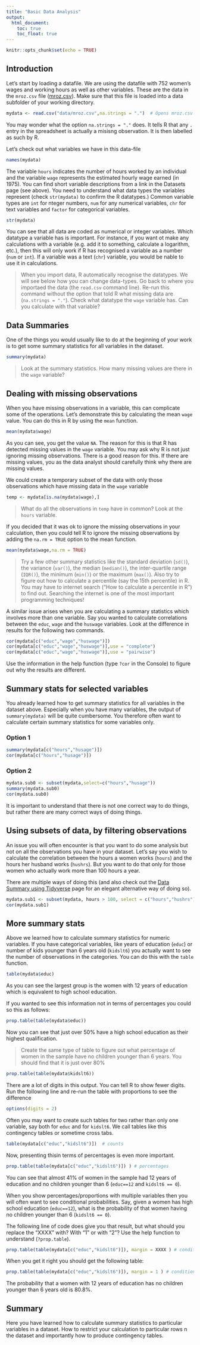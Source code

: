 ```yaml
---
title: "Basic Data Analysis"
output:
  html_document:
    toc: true
    toc_float: true
---
```


```r
knitr::opts_chunk$set(echo = TRUE)
```

## Introduction

Let's start by loading a datafile. We are using the datafile with 752 women's wages and working hours as well as other variables. These are the data in the `mroz.csv` file ([mroz.csv](data/Mroz.csv)). Make sure that this file is loaded into a data subfolder of your working directory. 

```r
mydata <- read.csv("data/mroz.csv",na.strings = ".")  # Opens mroz.csv from working directory
```

You may wonder what the option `na.strings = "."` does. It tells R that any `.` entry in the spreadsheet is actually a misisng observation. It is then labelled as such by R. 

Let's check out what variables we have in this data-file

```r
names(mydata)
```

The variable `hours` indicates the number of hours worked by an individual and the variable `wage` represents the estimated hourly wage earned (in 1975). You can find short variable descriptions from a link in the Datasets page (see above). You need to understand what data types the variables represent (check `str(mydata)` to confirm the R datatypes.) Common variable types are `int` for nteger numbers, `num` for any numerical variables, `chr` for text variables and `factor` for categorical variables.

```r
str(mydata)
```

You can see that all data are coded as numerical or integer variables. Which datatype a variable has is important. For instance, if you want ot make any calculations with a variable (e.g. add it to something, calculate a logarithm, etc.), then this will only work if R has recognised a variable as a number (`num` or `int`). If a variable was a text (`chr`) variable, you would be nable to use it in calculations.

> When you import data, R automatically recognise the datatypes. We will see below how you can change data-types. Go back to where you importaed the data (the `read.csv` command line). Re-run this command without the option that told R what missing data are (`na.strings = "."`). Check what datatype the `wage` variable has. Can you calculate with that variable? 

## Data Summaries

One of the things you would usually like to do at the beginning of your work is to get some summary statistics for all variables in the dataset.

```r
summary(mydata)
```

> Look at the summary statistics. How many missing values are there in the `wage` variable?

## Dealing with missing observations

When you have missing observations in a variable, this can complicate some of the operations. Let's demonstrate this by calculating the mean `wage` value. You can do this in R by using the `mean` function.

```r
mean(mydata$wage)
```

As you can see, you get the value `NA`. The reason for this is that R has detected missing values in the `wage` variable. You may ask why R is not just ignoring missing observations. There is a good reason for this. If there are missing values, you as the data analyst should carefully think why there are missing values. 

We could create a temporary subset of the data with only those observations which have missing data in the `wage` variable

```r
temp <- mydata[is.na(mydata$wage),]
```

> What do all the observations in `temp` have in common? Look at the `hours` variable.

If you decided that it was ok to ignore the missing observations in your calculation, then you could tell R to ignore the missing observations by adding the `na.rm = TRUE` option to the mean function.

```r
mean(mydata$wage,na.rm = TRUE)
```

> Try a few other summary statistics like the standard deviation (`sd()`), the variance (`var()`), the median (`median()`), the inter-quartile range (`IQR()`), the minimum (`min()`) or the maximum (`max()`). Also try to figure out how to calculate a percentile (say the 15th percentile) in R. You may have to internet search ("How to calculate a percentile in R") to find out. Searching the internet is one of the most important programming techniques!

A similar issue arises when you are calculating a summary statistics which involves more than one variable. Say you wanted to calculate correlations between the `educ`, `wage` and the `huswage` variables. Look at the difference in results for the following two commands.

```r
cor(mydata[c("educ","wage","huswage")])
cor(mydata[c("educ","wage","huswage")],use = "complete")
cor(mydata[c("educ","wage","huswage")],use = "pairwise")
```

Use the information in the help function (type `?cor` in the Console) to figure out why the results are different.

## Summary stats for selected variables

You already learned how to get summary statistics for all variables in the dataset above. Especially when you have many variables, the output of `summary(mydata)` will be quite cumbersome. You therefore often want to calculate certain summary statistics for some variables only. 

### Option 1
```r
summary(mydata[c("hours","husage")])
cor(mydata[c("hours","husage")])
```

### Option 2
```r
mydata.sub0 <- subset(mydata,select=c("hours","husage"))
summary(mydata.sub0)
cor(mydata.sub0)
```

It is important to understand that there is not one correct way to do things, but rather there are many correct ways of doing things.

## Using subsets of data, by filtering observations

An issue you will often encounter is that you want to do some analysis but not on all the observations you have in your dataset. Let's say you wish to calculate the correlation between the hours a women works (`hours`) and the hours her husband works (`hushrs`). But you want to do that only for those women who actually work more than 100 hours a year.

There are multiple ways of doing this (and also check out the [Data Summary using Tidyverse](SummaryStatsTidyverse.html) page for an elegant alternative way of doing so).

```r
mydata.sub1 <- subset(mydata, hours > 100, select = c("hours","hushrs"))
cor(mydata.sub1)
```


## More summary stats

Above we learned how to calculate summary statistics for numeric variables. If you have categorical variables, like years of education (`educ`) or number of kids younger than 6 years old (`kidslt6`) you actually want to see the number of observations in the categories. You can do this with the `table` function. 

```r
table(mydata$educ)
```

As you can see the largest group is the women with 12 years of education which is equivalent to high school education. 

If you wanted to see this information not in terms of percentages you could so this as follows:

```r
prop.table(table(mydata$educ))
```

Now you can see that just over 50% have a high school education as their highest qualification.

> Create the same type of table to figure out what percentage of women in the sample have no children younger than 6 years. You should find that it is just over 80%



```r
prop.table(table(mydata$kidslt6))
```

There are a lot of digits in this output. You can tell R to show fewer digits. Run the following line and re-run the table with proportions to see the difference

```r
options(digits = 2)
```


Often you may want to create such tables for two rather than only one variable, say both for `educ` and for `kidslt6`. We call tables like this contingency tables or sometime cross tabs.

```r
table(mydata[c("educ","kidslt6")])  # counts
```

Now, presenting thisin terms of percentages is even more important.

```r
prop.table(table(mydata[c("educ","kidslt6")]) ) # percentages
```

You can see that almost 41% of women in the sample had 12 years of education and no children younger than 6 (`educ==12` and `kidslt6 == 0`).

When you show percentages/proportions with multiple variables then you will often want to see conditional probabilities. Say, given a women has high school education (`educ==12`), what is the probability of that women having no children younger than 6 (`kidslt6 == 0`).

The following line of code does give you that result, but what should you replace the "XXXX" with? With "1" or with "2"? Use the help function to understand (`?prop.table`).

```r
prop.table(table(mydata[c("educ","kidslt6")]), margin = XXXX ) # conditional percentages
```

When you get it right you should get the following table:

```r
prop.table(table(mydata[c("educ","kidslt6")]), margin = 1 ) # conditional percentages
```

The probability that a women with 12 years of education has no children younger than 6 years old is 80.8%.



## Summary

Here you have learned how to calculate summary statistics to particular variables in a dataset. How to restrict your calculation to particular rows n the dataset and importantly how to produce contingency tables.
